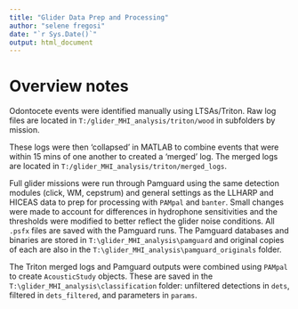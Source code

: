 ```yaml
---
title: "Glider Data Prep and Processing"
author: "selene fregosi"
date: "`r Sys.Date()`"
output: html_document
---
```


# Overview notes

Odontocete events were identified manually using LTSAs/Triton. Raw log files are located in `T:/glider_MHI_analysis/triton/wood` in subfolders by mission. 

These logs were then 'collapsed' in MATLAB to combine events that were within 15 mins of one another to created a 'merged' log. The merged logs are located in `T:/glider_MHI_analysis/triton/merged_logs`. 

Full glider missions were run through Pamguard using the same detection modules (click, WM, cepstrum) and general settings as the LLHARP and HICEAS data to prep for processing with `PAMpal` and `banter`. Small changes were made to account for differences in hydrophone sensitivities and the thresholds were modified to better reflect the glider noise conditions. All `.psfx` files are saved with the Pamguard runs. The Pamguard databases and binaries are stored in `T:\glider_MHI_analysis\pamguard` and original copies of each are also in the `T:\glider_MHI_analysis\pamguard_originals` folder. 

The Triton merged logs and Pamguard outputs were combined using `PAMpal` to create `AcousticStudy` objects. These are saved in the `T:\glider_MHI_analysis\classification` folder: unfiltered detections in `dets`, filtered in `dets_filtered`, and parameters in `params`.



